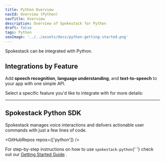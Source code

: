 ```yaml
---
title: Python Overview
navId: Overview (Python)
navTitle: Overview
description: Overview of Spokestack for Python
draft: false
tags: Python
seoImage: '../../assets/docs/python-getting-started.png'
---
```



<p className="title">Spokestack can be integrated with Python.</p>

## Integrations by Feature

Add **speech recognition**, **language understanding**, and **text-to-speech** to your app with one simple API.

Select a specific feature you'd like to integrate with for more details:

<Configurator hideLinks platform="python" />

---

## Spokestack Python SDK

Spokestack manages voice interactions and delivers actionable user commands with just a few lines of code.

<GitHubRepos repos={['python']} />

<Info>
  For step-by-step instructions on how to use <code>spokestack-python</code>{' '}
  check out our <a href="/docs/python/getting-started">Getting Started Guide</a>
  .
</Info>
